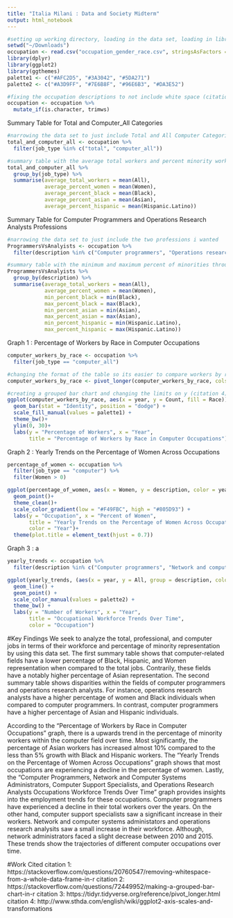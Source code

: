 ```yaml
---
title: "Italia Milani : Data and Society Midterm"
output: html_notebook
---
```


```r
#setting up working directory, loading in the data set, loading in libraries, and creating color palettes
setwd("~/Downloads")
occupation <- read.csv("occupation_gender_race.csv", stringsAsFactors = F, fileEncoding="UTF-8-BOM")
library(dplyr)
library(ggplot2)
library(ggthemes)
palette1 <- c("#AFC2D5", "#3A3042", "#5DA271")
palette2 <- c("#A3D9FF", "#7E6B8F", "#96E6B3", "#DA3E52")

#fixing the occupation descriptions to not include white space (citation 1)
occupation <- occupation %>%
  mutate_if(is.character, trimws)
```

Summary Table for Total and Computer_All Categories
```r
#narrowing the data set to just include Total and All Computer Categories
total_and_computer_all <- occupation %>%
  filter(job_type %in% c("total", "computer_all"))

#summary table with the average total workers and percent minority workers
total_and_computer_all %>%
  group_by(job_type) %>%
  summarise(average_total_workers = mean(All),
            average_percent_women = mean(Women),
            average_percent_black = mean(Black),
            average_percent_asian = mean(Asian),
            average_percent_hispanic = mean(Hispanic.Latino))
```

Summary Table for Computer Programmers and Operations Research Analysts Professions
```r
#narrowing the data set to just include the two professions i wanted
ProgrammersVsAnalyists <- occupation %>%
  filter(description %in% c("Computer programmers", "Operations research analysts"))

#summary table with the minimum and maximum percent of minorities throughout the years in each profession
ProgrammersVsAnalyists %>%
  group_by(description) %>%
  summarise(average_total_workers = mean(All),
            average_percent_women = mean(Women),
            min_percent_black = min(Black),
            max_percent_black = max(Black),
            min_percent_asian = min(Asian),
            max_percent_asian = max(Asian), 
            min_percent_hispanic = min(Hispanic.Latino),
            max_percent_hispanic = max(Hispanic.Latino))
```


Graph 1 : Percentage of Workers by Race in Computer Occupations
```r
computer_workers_by_race <- occupation %>%
  filter(job_type == "computer_all") 

#changing the format of the table so its easier to compare workers by race (citation 2 & 3)
computer_workers_by_race <- pivot_longer(computer_workers_by_race, cols = c(Black, Asian, Hispanic.Latino), names_to = "Race", values_to = "Count")

#creating a grouped bar chart and changing the limits on y (citation 4)
ggplot(computer_workers_by_race, aes(x = year, y = Count, fill = Race)) +
  geom_bar(stat = "Identity", position = "dodge") +
  scale_fill_manual(values = palette1) +
  theme_bw()+
  ylim(0, 30)+
  labs(y = "Percentage of Workers", x = "Year",
       title = "Percentage of Workers by Race in Computer Occupations")
```

Graph 2 : Yearly Trends on the Percentage of Women Across Occupations
```r
percentage_of_women <- occupation %>%
  filter(job_type == "computer") %>%
  filter(Women > 0)

ggplot(percentage_of_women, aes(x = Women, y = description, color = year)) +
  geom_point()+
  theme_clean()+
  scale_color_gradient(low = "#F49FBC", high = "#805D93") +
  labs(y = "Occupation", x = "Percent of Women",
       title = "Yearly Trends on the Percentage of Women Across Occupations",
       color = "Year")+
  theme(plot.title = element_text(hjust = 0.7))
```

Graph 3 : a
```r
yearly_trends <- occupation %>%
  filter(description %in% c("Computer programmers", "Network and computer systems administrators", "Computer support specialists", "Operations research analysts"))

ggplot(yearly_trends, (aes(x = year, y = All, group = description, color = description))) +
  geom_line() +
  geom_point() +
  scale_color_manual(values = palette2) +
  theme_bw() +
  labs(y = "Number of Workers", x = "Year",
       title = "Occupational Workforce Trends Over Time",
       color = "Occupation")
```

#Key Findings
We seek to analyze the total, professional, and computer jobs in terms of their workforce and percentage of minority representation by using this data set. The first summary table shows that computer-related fields have a lower percentage of Black, Hispanic, and Women representation when compared to the total jobs. Contrarily, these fields have a notably higher percentage of Asian representation. The second summary table shows disparities within the fields of computer programmers and operations research analysts. For instance, operations research analysts have a higher percentage of women and Black individuals when compared to computer programmers. In contrast, computer programmers have a higher percentage of Asian and Hispanic individuals. 

According to the "Percentage of Workers by Race in Computer Occupations" graph, there is a upwards trend in the percentage of minority workers within the computer field over time. Most significantly, the percentage of Asian workers has increased almost 10% compared to the less than 5% growth with Black and Hispanic workers. The "Yearly Trends on the Percentage of Women Across Occupations" graph shows that most occupations are experiencing a decline in the percentage of women. Lastly, the "Computer Programmers, Network and Computer Systems Administrators, Computer Support Specialists, and Operations Research Analysts Occupations Workforce Trends Over Time" graph provides insights into the employment trends for these occupations. Computer programmers have experienced a decline in their total workers over the years. On the other hand, computer support specialists saw a significant increase in their workers. Network and computer systems administators and operations research analysits saw a small increase in their workforce. Although, network administrators faced a slight decrease between 2010 and 2015. These trends show the trajectories of different computer occupations over time.


#Work Cited
citation 1: https://stackoverflow.com/questions/20760547/removing-whitespace-from-a-whole-data-frame-in-r
citation 2: https://stackoverflow.com/questions/72449952/making-a-grouped-bar-chart-in-r
citation 3: https://tidyr.tidyverse.org/reference/pivot_longer.html
citation 4: http://www.sthda.com/english/wiki/ggplot2-axis-scales-and-transformations